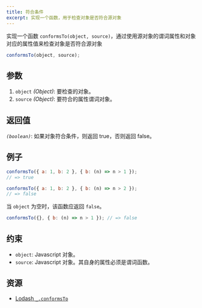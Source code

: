 ```yaml
---
title: 符合条件
excerpt: 实现一个函数，用于检查对象是否符合源对象
---
```


实现一个函数 `conformsTo(object, source)`，通过使用源对象的谓词属性和对象对应的属性值来检查对象是否符合源对象

```js
conformsTo(object, source);
```

## 参数

1. `object` *(Object)*: 要检查的对象。
2. `source` *(Object)*: 要符合的属性谓词对象。

## 返回值

*`(boolean)`*: 如果对象符合条件，则返回 true，否则返回 false。

## 例子

```js
conformsTo({ a: 1, b: 2 }, { b: (n) => n > 1 });
// => true

conformsTo({ a: 1, b: 2 }, { b: (n) => n > 2 });
// => false
```

当 `object` 为空时，该函数应返回 `false`。

```js
conformsTo({}, { b: (n) => n > 1 }); // => false
```

## 约束

* `object`: Javascript 对象。
* `source`: Javascript 对象。其自身的属性必须是谓词函数。

## 资源

* [Lodash `_.conformsTo`](https://lodash.com/docs/#conformsTo)
